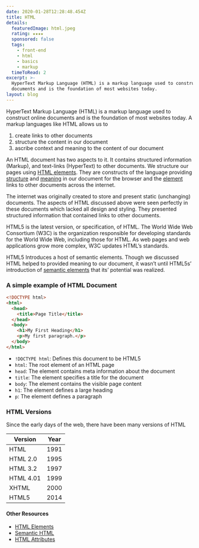```yaml
---
date: 2020-01-28T12:28:48.454Z
title: HTML
details:
  featuredImage: html.jpeg
  rating: ★★★★
  sponsored: false
  tags:
    - front-end
    - html
    - basics
    - markup
  timeToRead: 2
excerpt: >-
  HyperText Markup Language (HTML) is a markup language used to construct online
  documents and is the foundation of most websites today.
layout: blog
---
```


HyperText Markup Language (HTML) is a markup language used to construct online documents and is the foundation of most websites today. A markup languages like HTML allows us to

1. create links to other documents
2. structure the content in our document
3. ascribe context and meaning to the content of our document

An HTML document has two aspects to it. It contains structured information (Markup), and text-links (HyperText) to other documents. We structure our pages using [HTML elements](https://guide.freecodecamp.org/html#). They are constructs of the language providing [structure](https://guide.freecodecamp.org/html#) and [meaning](https://guide.freecodecamp.org/html#) in our document for the browser and the [element](https://guide.freecodecamp.org/html#) links to other documents across the internet.

The internet was originally created to store and present static (unchanging) documents. The aspects of HTML discussed above were seen perfectly in these documents which lacked all design and styling. They presented structured information that contained links to other documents.

HTML5 is the latest version, or specification, of HTML. The World Wide Web Consortium (W3C) is the organization responsible for developing standards for the World Wide Web, including those for HTML. As web pages and web applications grow more complex, W3C updates HTML’s standards.

HTML5 Introduces a host of semantic elements. Though we discussed HTML helped to provided meaning to our document, it wasn’t until HTML5s’ introduction of [semantic elements](https://guide.freecodecamp.org/html#) that its’ potential was realized.

### A simple example of HTML Document

```html
<!DOCTYPE html>
<html>
  <head>
    <title>Page Title</title>
  </head>
  <body>
    <h1>My First Heading</h1>
    <p>My first paragraph.</p>
  </body>
</html>
```

- `!DOCTYPE html`: Defines this document to be HTML5
- `html`: The root element of an HTML page
- `head`: The element contains meta information about the document
- `title`: The element specifies a title for the document
- `body`: The element contains the visible page content
- `h1`: The element defines a large heading
- `p`: The element defines a paragraph

### HTML Versions

Since the early days of the web, there have been many versions of HTML

| Version   | Year |
| --------- | ---- |
| HTML      | 1991 |
| HTML 2.0  | 1995 |
| HTML 3.2  | 1997 |
| HTML 4.01 | 1999 |
| XHTML     | 2000 |
| HTML5     | 2014 |

#### Other Resources

- [HTML Elements](https://guide.freecodecamp.org/html/elements)
- [Semantic HTML](https://guide.freecodecamp.org/html/html5-semantic-elements)
- [HTML Attributes](https://guide.freecodecamp.org/html/attributes)

